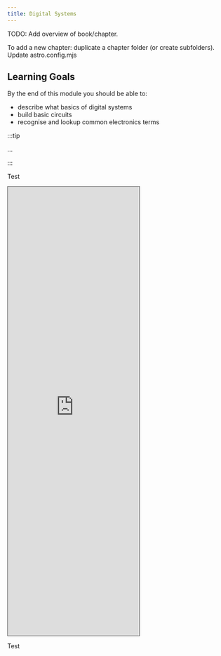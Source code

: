 ```yaml
---
title: Digital Systems
---
```


TODO: Add overview of book/chapter.

To add a new chapter: duplicate a chapter folder (or create subfolders). Update astro.config.mjs

## Learning Goals

By the end of this module you should be able to:

- describe what basics of digital systems
- build basic circuits
- recognise and lookup common electronics terms

:::tip

...

:::

Test

<iframe src="https://deakin.au.panopto.com/Panopto/Pages/Embed.aspx?id=5203fa83-1589-400d-8853-b14d0030ce2e&autoplay=false&offerviewer=true&showtitle=true&showbrand=true&captions=true&interactivity=all" height="1024" style="border: 1px solid #464646;" allowfullscreen allow="autoplay" aria-label="Panopto Embedded Video Player" aria-description="DeakinDataMarketplace" ></iframe>

Test
